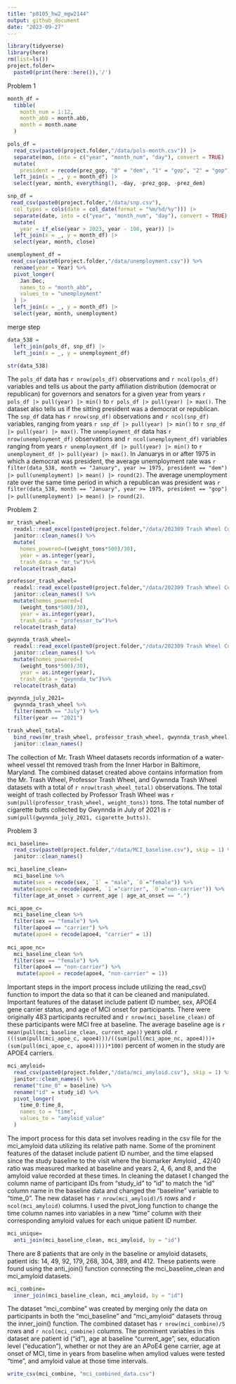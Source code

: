 ```yaml
---
title: "p8105_hw2_mgw2144"
output: github_document
date: "2023-09-27"
---
```


```r
library(tidyverse)
library(here)
rm(list=ls())
project.folder=
  paste0(print(here::here()),'/')
```

Problem 1

```r

month_df = 
  tibble(
    month_num = 1:12,
    month_abb = month.abb,
    month = month.name
  )

pols_df =
  read_csv(paste0(project.folder,"/data/pols-month.csv")) |>
  separate(mon, into = c("year", "month_num", "day"), convert = TRUE) |>
  mutate(
    president = recode(prez_gop, "0" = "dem", "1" = "gop", "2" = "gop")) |>
  left_join(x = _, y = month_df) |> 
  select(year, month, everything(), -day, -prez_gop, -prez_dem)
```

```r
snp_df = 
 read_csv(paste0(project.folder,"/data/snp.csv"),
  col_types = cols(date = col_date(format = "%m/%d/%y"))) |>
  separate(date, into = c("year", "month_num", "day"), convert = TRUE) |>
  mutate(
    year = if_else(year > 2023, year - 100, year)) |> 
  left_join(x = _, y = month_df) |> 
  select(year, month, close) 
```
```r
unemployment_df = 
 read_csv(paste0(project.folder,"/data/unemployment.csv")) %>% 
  rename(year = Year) %>% 
  pivot_longer(
    Jan:Dec,
    names_to = "month_abb",
    values_to = "unemployment"
  ) |> 
  left_join(x = _, y = month_df) |> 
  select(year, month, unemployment)
```

merge step 

```r
data_538 = 
  left_join(pols_df, snp_df) |>
  left_join(x = _, y = unemployment_df)

str(data_538)
```
The `pols_df` data has `r nrow(pols_df)` observations and `r ncol(pols_df)` variables and tells us about the party affiliation distribution (democrat or republican) for governors and senators for a given year from years `r pols_df |> pull(year) |> min()` to `r pols_df |> pull(year) |> max()`. The dataset also tells us if the sitting president was a democrat or republican. The `snp_df` data has `r nrow(snp_df)` observations and `r ncol(snp_df)` variables, ranging from years `r snp_df |> pull(year) |> min()` to `r snp_df |> pull(year) |> max()`. The `unemployment_df` data has `r nrow(unemployment_df)` observations and `r ncol(unemployment_df)` variables ranging from years `r unemployment_df |> pull(year) |> min()` to `r unemployment_df |> pull(year) |> max()`. In Januarys in or after 1975 in which a democrat was president, the average unemployment rate was `r filter(data_538, month == "January", year >= 1975, president == "dem") |> pull(unemployment) |> mean() |> round(2)`.  The average unemployment rate over the same time period in which a republican was president was `r filter(data_538, month == "January", year >= 1975, president == "gop") |> pull(unemployment) |> mean() |> round(2)`.

Problem 2 

```r
mr_trash_wheel=
  readxl::read_excel(paste0(project.folder,"/data/202309 Trash Wheel Collection Data.xlsx"), sheet = 1, range = "A2:N586") %>%
  janitor::clean_names() %>% 
  mutate(
    homes_powered=((weight_tons*500)/30),
    year = as.integer(year),
    trash_data = "mr_tw")%>% 
  relocate(trash_data)
```

```r
professor_trash_wheel=
  readxl::read_excel(paste0(project.folder,"/data/202309 Trash Wheel Collection Data.xlsx"), sheet=2, range = "A2:M108") %>% 
  janitor::clean_names() %>% 
  mutate(homes_powered=(
    (weight_tons*500)/30),
    year = as.integer(year),
    trash_data = "professor_tw")%>% 
  relocate(trash_data)
```

```r
gwynnda_trash_wheel=
  readxl::read_excel(paste0(project.folder,"/data/202309 Trash Wheel Collection Data.xlsx"), sheet=4, range = "A2:L157") %>% 
  janitor::clean_names() %>% 
  mutate(homes_powered=(
    (weight_tons*500)/30), 
    year = as.integer(year), 
    trash_data = "gwynnda_tw")%>% 
  relocate(trash_data)

gwynnda_july_2021=
  gwynnda_trash_wheel %>% 
  filter(month == "July") %>% 
  filter(year == "2021")
```

```r
trash_wheel_total=
  bind_rows(mr_trash_wheel, professor_trash_wheel, gwynnda_trash_wheel) %>%
  janitor::clean_names()
```

The collection of Mr. Trash Wheel datasets records information of a water-wheel vessel tht removed trash from the Inner Harbor in Baltimore, Maryland. The combined dataset created above contains information from the Mr. Trash Wheel, Professor Trash Wheel, and Gywnnda Trash Wheel datasets with a total of `r nrow(trash_wheel_total)` observations. The total weight of trash collected by Professor Trash Wheel was `r sum(pull(professor_trash_wheel, weight_tons))` tons. The total number of cigarette butts collected by Gwynnda in July of 2021 is `r sum(pull(gwynnda_july_2021, cigarette_butts))`.

Problem 3

```r
mci_baseline=
  read_csv(paste0(project.folder,"/data/MCI_baseline.csv"), skip = 1) %>% 
  janitor::clean_names() 

mci_baseline_clean=
  mci_baseline %>% 
  mutate(sex = recode(sex, `1` = "male", `0`="female")) %>% 
  mutate(apoe4 = recode(apoe4, `1`="carrier", `0`="non-carrier")) %>% 
  filter(age_at_onset > current_age | age_at_onset == ".") 

mci_apoe_c=
  mci_baseline_clean %>% 
  filter(sex == "female") %>% 
  filter(apoe4 == "carrier") %>% 
  mutate(apoe4 = recode(apoe4, "carrier" = 1))
  
mci_apoe_nc=
  mci_baseline_clean %>% 
  filter(sex == "female") %>% 
  filter(apoe4 == "non-carrier") %>% 
   mutate(apoe4 = recode(apoe4, "non-carrier" = 1))
```

Important steps in the import process include utilizing the read_csv() function to import the data so that it can be cleaned and manipulated. Important features of the dataset include patient ID number, sex, APOE4 gene carrier status, and age of MCI onset for participants. There were originally 483 participants recruited and `r nrow(mci_baseline_clean)` of these participants were MCI free at baseline. The average baseline age is `r mean(pull(mci_baseline_clean, current_age))` years old. `r (((sum(pull(mci_apoe_c, apoe4)))/((sum(pull(mci_apoe_nc, apoe4)))+(sum(pull(mci_apoe_c, apoe4)))))*100)` percent of women in the study are APOE4 carriers. 

```r
mci_amyloid=
  read_csv(paste0(project.folder,"/data/mci_amyloid.csv"), skip = 1) %>% 
  janitor::clean_names() %>% 
  rename("time_0" = baseline) %>%  
  rename("id" = study_id) %>% 
  pivot_longer(
    time_0:time_8,
    names_to = "time",
    values_to = "amyloid_value"
  ) 
```
The import process for this data set involves reading in the csv file for the mci_amyloid data utilizing its relative path name. Some of the prominent features of the dataset include patient ID number, and the time elapsed since the study baseline to the visit where the biomarker Amyloid _ 42/40 ratio was measured marked at baseline and years 2, 4, 6, and 8, and the amyloid value recorded at these times. In cleaning the dataset I changed the column name of participant IDs from "study_id" to "id" to match the "id" column name in the baseline data and changed the "baseline" variable to "time_0". The new dataset has `r nrow(mci_amyloid)/5` rows and `r ncol(mci_amyloid)` columns. I used the pivot_long function to change the time column names into variables in a new "time" column with their corresponding amyloid values for each unique patient ID number. 

```r
mci_unique=
  anti_join(mci_baseline_clean, mci_amyloid, by = "id")
```

There are 8 patients that are only in the baseline or amyloid datasets, patient ids: 14, 49, 92, 179, 268, 304, 389, and 412. These patients were found using the anti_join() function connecting the mci_baseline_clean and mci_amyloid datasets.

```r
mci_combine=
  inner_join(mci_baseline_clean, mci_amyloid, by = "id")
```

The dataset "mci_combine" was created by merging only the data on participants in both the "mci_baseline" and "mci_amyloid" datasets throug the inner_join() function. The combined dataset has `r nrow(mci_combine)/5` rows and `r ncol(mci_combine)` columns. The prominent variables in this dataset are patient id ("id"), age at baseline "current_age", sex, education level ("education"), whether or not they are an APoE4 gene carrier, age at onset of MCI, time in years from baseline when amyliod values were tested "time", and amyloid value at those time intervals. 

```r
write_csv(mci_combine, "mci_combined_data.csv")
```
